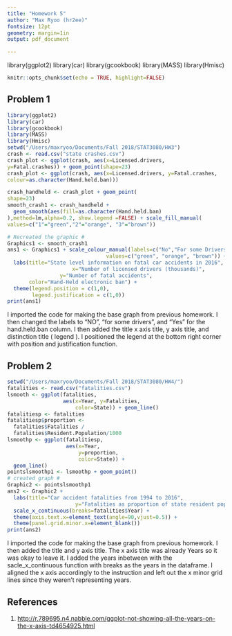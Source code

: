 ```yaml
---
title: "Homework 5" 
author: "Max Ryoo (hr2ee)"
fontsize: 12pt
geometry: margin=1in
output: pdf_document

---
```

library(ggplot2)
library(car)
library(gcookbook)
library(MASS)
library(Hmisc)
```r
knitr::opts_chunk$set(echo = TRUE, highlight=FALSE)
```
## Problem 1
```r
library(ggplot2)
library(car)
library(gcookbook)
library(MASS)
library(Hmisc)
setwd("/Users/maxryoo/Documents/Fall 2018/STAT3080/HW3")
crash <- read.csv("state crashes.csv")
crash_plot <- ggplot(crash, aes(x=Licensed.drivers,
y=Fatal.crashes)) + geom_point(shape=23)
crash_plot <- ggplot(crash, aes(x=Licensed.drivers, y=Fatal.crashes,
colour=as.character(Hand.held.ban)))

crash_handheld <- crash_plot + geom_point(
shape=23)
smooth_crash1 <- crash_handheld + 
  geom_smooth(aes(fill=as.character(Hand.held.ban)
),method=lm,alpha=0.2, show.legend =FALSE) + scale_fill_manual(
values=c("1"="green","2"="orange", "3"="brown"))

# Recreated the graphic #
Graphics1 <- smooth_crash1
ans1 <- Graphics1 + scale_colour_manual(labels=c("No","For some Drivers","Yes"), 
                                values=c("green", "orange", "brown")) +
  labs(title="State level information on fatal car accidents in 2016",
                     x="Number of licensed drivers (thousands)", 
                 y="Number of fatal accidents",
       color="Hand-Held electronic ban") +
  theme(legend.position = c(1,0),
        legend.justification = c(1,0)) 
print(ans1)
```
I imported the code for making the base graph from previous homework. I then changed the labels to "NO", "for some drivers", and "Yes" for the hand.held.ban column. I then added the title x axis title, y axis title, and distinction title ( legend ). I positioned the legend at the bottom right corner with position and justification function.

## Problem 2
```r
setwd("/Users/maxryoo/Documents/Fall 2018/STAT3080/HW4/")
fatalities <- read.csv("fatalities.csv")
lsmooth <- ggplot(fatalities,
                  aes(x=Year, y=Fatalities, 
                      color=State)) + geom_line()
fatalitiesp <- fatalities
fatalitiesp$proportion <- 
  fatalities$Fatalities / 
  fatalities$Resident.Population/1000
lsmoothp <- ggplot(fatalitiesp,
                   aes(x=Year, 
                       y=proportion, 
                       color=State)) + 
  geom_line()
pointslsmoothp1 <- lsmoothp + geom_point()
# created graph #
Graphic2 <- pointslsmoothp1
ans2 <- Graphic2 + 
  labs(title="Car accident fatalities from 1994 to 2016",
                      y="Fatalities as proportion of state resident population") + 
  scale_x_continuous(breaks=fatalities$Year) + 
  theme(axis.text.x=element_text(angle=90,vjust=0.5)) + 
  theme(panel.grid.minor.x=element_blank())
print(ans2)
```
I imported the code for making the base graph from previous homework. I then added the title and y axis title. The x axis title was already Years so it was okay to leave it. I added the years inbetween with the sacle_x_continuous function with breaks as the years in the dataframe. I aligned the x axis accordingly to the instruction and left out the x minor grid lines since they weren't representing years.

## References
1. <http://r.789695.n4.nabble.com/ggplot-not-showing-all-the-years-on-the-x-axis-td4654925.html>
